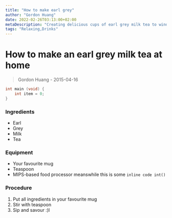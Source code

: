 ```yaml
---
title: "How to make earl grey"
author: "Gordon Huang"
date: 2022-02-26T03:13:00+02:00
metaDescription: "Creating delicious cups of earl grey milk tea to wind down after a grind"
tags: "Relaxing,Drinks"
---
```


# How to make an earl grey milk tea at home

> Gordon Huang - 2015-04-16

```C
int main (void) {
    int item = 0;
}
```

### Ingredients

-   Earl
-   Grey
-   Milk
-   Tea

### Equipment

-   Your favourite mug
-   Teaspoon
-   MIPS-based food processor meanswhile this is some `inline code int()`

### Procedure

1. Put all ingredients in your favourite mug
2. Stir with teaspoon
3. Sip and savour :)l
